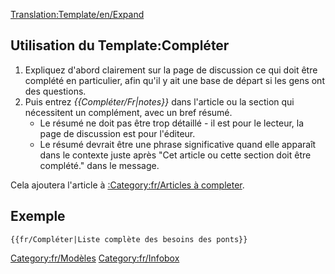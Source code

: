 <noinclude>[[Translation:Template/en/Expand]]</noinclude><noinclude></noinclude>{{fr/Fenêtre de message| type  = annonce
| image = Paper-plus.png
| texte = Cet article ou cette section doit être [{{SERVER}}{{localurl:{{NAMESPACE}}:{{PAGENAME}}|action=edit}} complété].<br/>{{{1|}}}
<div style="font-size: 80%">
*Vous pouvez trouver plus d'informations sur ce qui doit faire exactement dans la [[Talk:{{PAGENAME}}|discussion]] pour cet article.
*N'oubliez pas d'utiliser le [[fr/Wiki/Manuel de Style|manuel de style]].
*Supprimer ce modèle une fois que l'article a été complété.
</div>
}}<includeonly>{{{2|[[Category:fr/Articles à completer]]}}}</includeonly><noinclude>

==Utilisation du Template:Compléter==
#Expliquez d'abord clairement sur la page de discussion ce qui doit être complété en particulier, afin qu'il y ait une base de départ si les gens ont des questions.
#Puis entrez ''<nowiki>{{</nowiki>Compléter/Fr|notes<nowiki>}}</nowiki>'' dans l'article ou la section qui nécessitent un complément, avec un bref résumé.
#*Le résumé ne doit pas être trop détaillé - il est pour le lecteur, la page de discussion est pour l'éditeur.
#*Le résumé devrait être une phrase significative quand elle apparaît dans le contexte juste après "Cet article ou cette section doit être complété." dans le message.

Cela ajoutera l'article à [[:Category:fr/Articles à completer]].

==Exemple==
<pre>{{fr/Compléter|Liste complète des besoins des ponts}}</pre>
{{fr/Compléter|Liste complète des besoins des ponts|2=}}

[[Category:fr/Modèles]][[Category:fr/Infobox]]</noinclude>